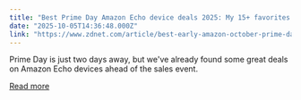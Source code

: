 ```yaml
---
title: "Best Prime Day Amazon Echo device deals 2025: My 15+ favorites sales available now"
date: "2025-10-05T14:36:48.000Z"
link: "https://www.zdnet.com/article/best-early-amazon-october-prime-day-amazon-echo-device-deals/"
---
```


Prime Day is just two days away, but we've already found some great deals on Amazon Echo devices ahead of the sales event.

[Read more](https://www.zdnet.com/article/best-early-amazon-october-prime-day-amazon-echo-device-deals/)
